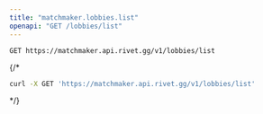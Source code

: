 ```yaml
---
title: "matchmaker.lobbies.list"
openapi: "GET /lobbies/list"
---
```


```
GET https://matchmaker.api.rivet.gg/v1/lobbies/list
```


{/*<RequestExample>
```bash curl
curl -X GET 'https://matchmaker.api.rivet.gg/v1/lobbies/list'
```
</RequestExample>*/}
